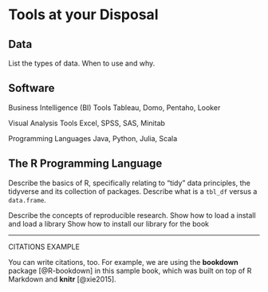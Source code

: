 # Tools at your Disposal {#tools}

## Data

List the types of data. When to use and why.

## Software

Business Intelligence (BI) Tools
Tableau, Domo, Pentaho, Looker

Visual Analysis Tools
Excel, SPSS, SAS, Minitab

Programming Languages
Java, Python, Julia, Scala

## The R Programming Language

Describe the basics of R, specifically relating to "tidy" data principles, the 
tidyverse and its collection of packages. Describe what is a `tbl_df` versus a `data.frame`. 

Describe the concepts of reproducible research.
Show how to load a install and load a library
Show how to install our library for the book

*******

CITATIONS EXAMPLE

You can write citations, too. For example, we are using the **bookdown** package [@R-bookdown] in this sample book, which was built on top of R Markdown and **knitr** [@xie2015].

